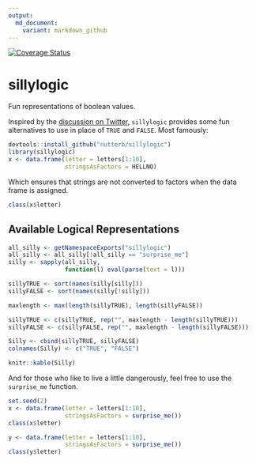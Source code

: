 ```yaml
---
output:
  md_document:
    variant: markdown_github
---
```


[![Coverage Status](https://img.shields.io/coveralls/nutterb/sillylogic.svg)](https://coveralls.io/r/nutterb/sillylogic?branch=master)

# sillylogic
Fun representations of boolean values.

Inspired by the [discussion on Twitter](https://twitter.com/michaelhoffman/status/630420081042849792), `sillylogic` provides some fun alternatives to use in place of `TRUE` and `FALSE`.  Most famously:

```r
devtools::install_github("nutterb/sillylogic")
library(sillylogic)
x <- data.frame(letter = letters[1:10],
                stringsAsFactors = HELLNO)
```

Which ensures that strings are not converted to factors when the data frame is assigned.

```r
class(x$letter)
```

## Available Logical Representations

```r
all_silly <- getNamespaceExports("sillylogic")
all_silly <- all_silly[!all_silly == "surprise_me"]
silly <- sapply(all_silly, 
                function(l) eval(parse(text = l)))

sillyTRUE <- sort(names(silly[silly]))
sillyFALSE <- sort(names(silly[!silly]))

maxlength <- max(length(sillyTRUE), length(sillyFALSE))

sillyTRUE <- c(sillyTRUE, rep("", maxlength - length(sillyTRUE)))
sillyFALSE <- c(sillyFALSE, rep("", maxlength - length(sillyFALSE)))

Silly <- cbind(sillyTRUE, sillyFALSE)
colnames(Silly) <- c("TRUE", "FALSE")

knitr::kable(Silly)
```

And for those who like to live a little dangerously, feel free to use the `surprise_me` function.

```r
set.seed(2)
x <- data.frame(letter = letters[1:10],
                stringsAsFactors = surprise_me())
class(x$letter)

y <- data.frame(letter = letters[1:10],
                stringsAsFactors = surprise_me())
class(y$letter)
```
